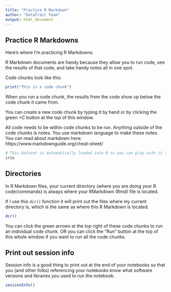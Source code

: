 ```yaml
---
title: "Practice R Markdown"
author: "DataTrail Team"
output: html_document
---
```


## Practice R Markdowns

Here's where I'm practicing R Markdowns.

R Markdown documents are handy because they allow you to run code, see the results of that code, and take handy notes all in one spot.

Code chunks look like this:

```r
print("This is a code chunk")
```

When you run a code chunk, the results from the code show up below the code chunk it came from.

You can create a new code chunk by typing it by hand or by clicking the green +C button at the top of this window.

All code needs to be within code chunks to be run. Anything outside of the code chunks is notes. You use markdown language to make these notes.
You can read about markdown here: https://www.markdownguide.org/cheat-sheet/

```r
# This dataset is automatically loaded into R so you can play with it to practice.
iris
```

## Directories

In R Markdown files, your current directory (where you are doing your R code/commands) is always where your RMarkdown (Rmd) file is located.

If I use this `dir()` function it will print out the files where my current directory is, which is the same as where this R Markdown is located.

```r
dir()
```

You can click the green arrows at the top right of these code chunks to run an individual code chunk. OR you can click the "Run" button at the top of this whole window if you want to run all the code chunks.

## Print out session info

Session info is a good thing to print out at the end of your notebooks so that you (and other folks) referencing your notebooks know what software versions and libraries you used to run the notebook.

```r
sessionInfo()
```
